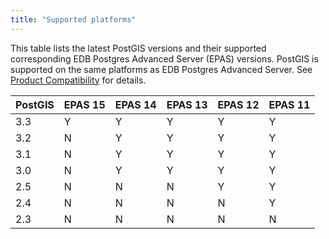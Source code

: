 ```yaml
---
title: "Supported platforms"
---
```


This table lists the latest PostGIS versions and their supported corresponding EDB Postgres Advanced Server (EPAS) versions. PostGIS is supported on the same platforms as EDB Postgres Advanced Server. See [Product Compatibility](https://www.enterprisedb.com/platform-compatibility#epas) for details.

| PostGIS | EPAS 15 | EPAS 14 | EPAS 13 | EPAS 12 | EPAS 11 |  
| ------- | ------- | ------- | ------- | ------- | ------- | 
| 3.3     | Y       | Y       | Y       | Y       | Y       |
| 3.2     | N       | Y       | Y       | Y       | Y       | 
| 3.1     | N       | Y       | Y       | Y       | Y       | 
| 3.0     | N       | Y       | Y       | Y       | Y       | 
| 2.5     | N       | N       | N       | Y       | Y       | 
| 2.4     | N       | N       | N       | N       | Y       |
| 2.3     | N       | N       | N       | N       | N       |
